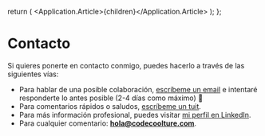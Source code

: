 
  return (
    <Application theme={Theme.Light}>
      <Application.Article>{children}</Application.Article>
    </Application>
  );
};

# Contacto

Si quieres ponerte en contacto conmigo, puedes hacerlo a través de las siguientes vías:

- Para hablar de una posible colaboración, [escríbeme un email][email] e intentaré responderte lo antes posible (2-4
  días como máximo) 🙂
- Para comentarios rápidos o saludos, [escríbeme un tuit][twitter].
- Para más información profesional, puedes visitar [mi perfil en LinkedIn][linkedin].
- Para cualquier comentario: **hola@codecoolture.com**.

[email]: mailto:hola@codecoolture.com
[twitter]: https://twitter.com/codecoolture
[linkedin]: https://linkedin.com/in/sergioalvarezsuarez
